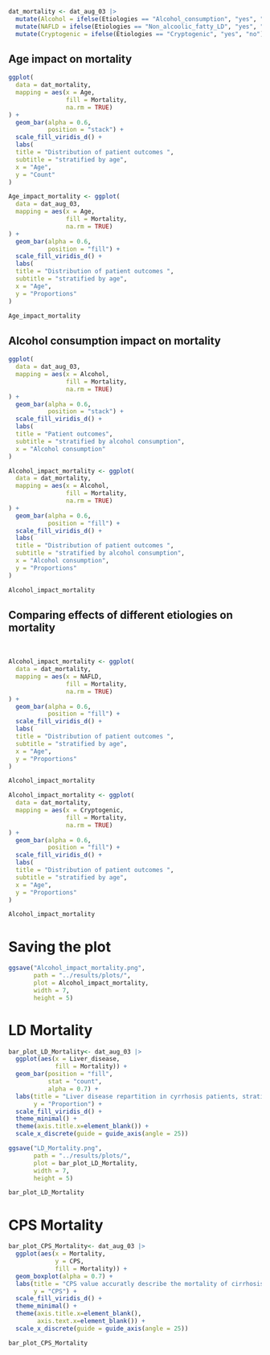 ```r
dat_mortality <- dat_aug_03 |> 
  mutate(Alcohol = ifelse(Etiologies == "Alcohol_consumption", "yes", "no")) |> 
  mutate(NAFLD = ifelse(Etiologies == "Non_alcoolic_fatty_LD", "yes", "no")) |> 
  mutate(Cryptogenic = ifelse(Etiologies == "Cryptogenic", "yes", "no")) 

```

## Age impact on mortality

```r

ggplot(
  data = dat_mortality,
  mapping = aes(x = Age,
                fill = Mortality,
                na.rm = TRUE)
) +
  geom_bar(alpha = 0.6,
           position = "stack") +
  scale_fill_viridis_d() +
  labs(
  title = "Distribution of patient outcomes ",
  subtitle = "stratified by age",
  x = "Age",
  y = "Count"
)

```

```r
Age_impact_mortality <- ggplot(
  data = dat_aug_03,
  mapping = aes(x = Age,
                fill = Mortality,
                na.rm = TRUE)
) +
  geom_bar(alpha = 0.6,
           position = "fill") +
  scale_fill_viridis_d() +
  labs(
  title = "Distribution of patient outcomes ",
  subtitle = "stratified by age",
  x = "Age",
  y = "Proportions"
)

Age_impact_mortality
```


## Alcohol consumption impact on mortality

```r
ggplot(
  data = dat_aug_03,
  mapping = aes(x = Alcohol,
                fill = Mortality,
                na.rm = TRUE)
) +
  geom_bar(alpha = 0.6,
           position = "stack") +
  scale_fill_viridis_d() +
  labs(
  title = "Patient outcomes",
  subtitle = "stratified by alcohol consumption",
  x = "Alcohol consumption"
)
```

```r
Alcohol_impact_mortality <- ggplot(
  data = dat_mortality,
  mapping = aes(x = Alcohol,
                fill = Mortality,
                na.rm = TRUE)
) +
  geom_bar(alpha = 0.6,
           position = "fill") +
  scale_fill_viridis_d() +
  labs(
  title = "Distribution of patient outcomes ",
  subtitle = "stratified by alcohol consumption",
  x = "Alcohol consumption",
  y = "Proportions"
)

Alcohol_impact_mortality
```

## Comparing effects of different etiologies on mortality

 

```r
Alcohol_impact_mortality <- ggplot(
  data = dat_mortality,
  mapping = aes(x = NAFLD,
                fill = Mortality,
                na.rm = TRUE)
) +
  geom_bar(alpha = 0.6,
           position = "fill") +
  scale_fill_viridis_d() +
  labs(
  title = "Distribution of patient outcomes ",
  subtitle = "stratified by age",
  x = "Age",
  y = "Proportions"
)

Alcohol_impact_mortality
```

```r
Alcohol_impact_mortality <- ggplot(
  data = dat_mortality,
  mapping = aes(x = Cryptogenic,
                fill = Mortality,
                na.rm = TRUE)
) +
  geom_bar(alpha = 0.6,
           position = "fill") +
  scale_fill_viridis_d() +
  labs(
  title = "Distribution of patient outcomes ",
  subtitle = "stratified by age",
  x = "Age",
  y = "Proportions"
)

Alcohol_impact_mortality
```

# Saving the plot

```r
ggsave("Alcohol_impact_mortality.png", 
       path = "../results/plots/",
       plot = Alcohol_impact_mortality,
       width = 7,
       height = 5)
```

# LD Mortality 


```r
bar_plot_LD_Mortality<- dat_aug_03 |> 
  ggplot(aes(x = Liver_disease, 
             fill = Mortality)) +
  geom_bar(position = "fill", 
           stat = "count", 
           alpha = 0.7) +
  labs(title = "Liver disease repartition in cyrrhosis patients, stratified by mortality",
       y = "Proportion") +
  scale_fill_viridis_d() +
  theme_minimal() +
  theme(axis.title.x=element_blank()) +
  scale_x_discrete(guide = guide_axis(angle = 25))

```

```r
ggsave("LD_Mortality.png", 
       path = "../results/plots/",
       plot = bar_plot_LD_Mortality,
       width = 7,
       height = 5)
```

```r
bar_plot_LD_Mortality
```

# CPS Mortality 

```r
bar_plot_CPS_Mortality<- dat_aug_03 |> 
  ggplot(aes(x = Mortality,
             y = CPS,
             fill = Mortality)) +
  geom_boxplot(alpha = 0.7) +
  labs(title = "CPS value accuratly describe the mortality of cirrhosis' patients ",
       y = "CPS") +
  scale_fill_viridis_d() +
  theme_minimal() +
  theme(axis.title.x=element_blank(),
        axis.text.x=element_blank()) +
  scale_x_discrete(guide = guide_axis(angle = 25))

bar_plot_CPS_Mortality

```


